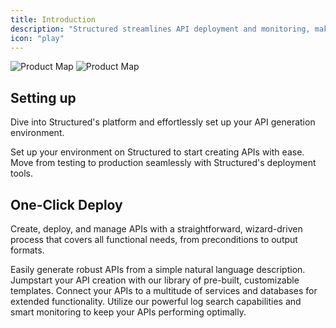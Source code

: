```yaml
---
title: Introduction
description: "Structured streamlines API deployment and monitoring, making AI-driven API creation accessible to all skill levels."
icon: "play"
---
```


<img
  className="block dark:hidden"
  src="/images/ProductMap.png"
  alt="Product Map"
/>
<img
  className="hidden dark:block"
  src="/images/ProductMap.png"
  alt="Product Map"
/>

## Setting up

Dive into Structured's platform and effortlessly set up your API generation environment.

<CardGroup cols={2}>
  <Card
    title="Initialize Your APIs"
    icon="circle-play"
    href="https://app.structuredlabs.io/login"
  >
    Set up your environment on Structured to start creating APIs with ease.
  </Card>
  <Card
    title="Deploy Your APIs"
    icon="person-running"
    href="https://docs.structuredlabs.io/introduction"
  >
    Move from testing to production seamlessly with Structured's deployment
    tools.
  </Card>
</CardGroup>

## One-Click Deploy

Create, deploy, and manage APIs with a straightforward, wizard-driven process that covers all functional needs, from preconditions to output formats.

<CardGroup cols={2}>
  <Card
    title="API Generation Wizard"
    icon="hat-wizard"
    href="https://docs.structuredlabs.io/introduction"
  >
    Easily generate robust APIs from a simple natural language description.
  </Card>
  <Card
    title="API Templates"
    icon="newspaper"
    href="https://docs.structuredlabs.io/introduction"
  >
    Jumpstart your API creation with our library of pre-built, customizable
    templates.
  </Card>
  <Card
    title="Extend with Integrations"
    icon="screwdriver-wrench"
    href="https://docs.structuredlabs.io/introduction"
  >
    Connect your APIs to a multitude of services and databases for extended
    functionality.
  </Card>
  <Card
    title="Log Search and Monitoring"
    icon="file-magnifying-glass"
    href="https://docs.structuredlabs.io/introduction"
  >
    Utilize our powerful log search capabilities and smart monitoring to keep
    your APIs performing optimally.
  </Card>
</CardGroup>
